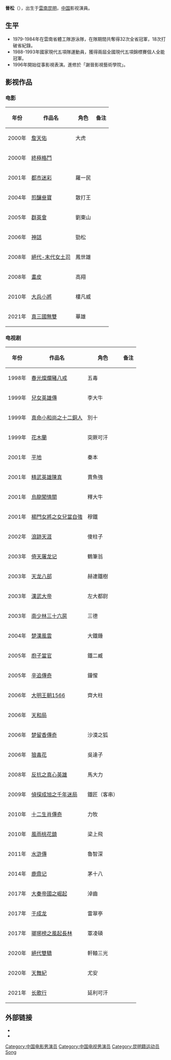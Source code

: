 {{notability unreferenced|time=2020-12-01}}
{{BLP unsourced|time=2021-05-24T06:42:44+00:00}}
{{艺人 
|姓名= 晉松
|类型= 男演员 
|图片= 
|图片尺寸= 
|图片简介= 
|原名= 
|罗马拼音=Jin Song  
|英文名= 
|绰号= 
|其他艺名= 
|国籍= {{PRC}}
|民族= [[汉族|汉族]] 
|籍贯=雲南昆明 
|出生日期= {{birth date and age|1973|10|28}} 
|出生地点= {{CHN}}[[雲南省|雲南省]] 
|逝世日期= 
|逝世地点= 
|职业= [[演员|演员]]、[[運動員|運動員]] 
|语言= [[汉语|汉语]] 
|教育程度= [[謝晉影視藝術学院|謝晉影視藝術学院]]毕业
|宗教信仰= 
|配偶= 李莎
|出身地= 
|出道作= 
|出道日期= 
|代表作= 电视剧《[[水浒传_(2011年电视剧)|水浒传]]》
|活跃年代= 
|经纪公司=
|相关团体= 
|奖项= 
| IMDb = 3826546
}}

'''晉松'''（{{bd|1973年|10月28日|catIdx=Jin}}），出生于[[雲南|雲南]][[昆明|昆明]]，[[中国|中国]]影视演員。

== 生平 ==
*1979-1984年在雲南省體工隊游泳隊，在隊期間共奪得32次全省冠軍，18次打破省紀錄。
*1988-1993年國家現代五項隊運動員，獲得兩屆全國現代五項錦標賽個人全能冠軍。
*1996年開始從事影視表演。進修於「謝晉影視藝術學院」。

==影视作品==
===电影===
{| class="wikitable"
|+
!年份
!作品名
!角色
!备注
|-
|2000年
|[[詹天佑_(電影)|詹天佑]] 
|大虎
|
|-
|2000年
|[[終極格鬥|終極格鬥]]
|
|
|-
|2001年
|[[都市迷彩|都市迷彩]] 
|羅一民
|
|-
|2004年
|[[煎釀叄寶|煎釀叄寶]]
|散打王
|
|-
|2005年
|[[群英會|群英會]]
|劉東山
|
|-
|2006年
|[[神话_(电影)|神話]]
|勁松
|
|-
|2008年
|[[絕代-末代女土司|絕代-末代女土司]]
|鳳世雄
|
|-
|2008年
|[[畫皮_(2008年電影)|畫皮]]
|高翔
|
|-
|2010年
|[[大兵小將|大兵小將]]
|樓凡威
|
|-
|2021年
|[[真三國無雙|真三國無雙]]
|華雄
|
|}

===电视剧===
{| class="wikitable"
|+
!年份
!作品名
!角色
!备注
|-
|1998年
|[[春光燦爛豬八戒|春光燦爛豬八戒]]
|五毒
|
|-
|1999年
|[[兒女英雄傳|兒女英雄傳]] 
|李大牛
|
|-
|1999年
|[[真命小和尚之十二銅人|真命小和尚之十二銅人]]
|別十
|
|-
|1999年
|[[花木兰_(1999年电视剧)|花木蘭]]
|突厥可汗
|
|-
|2001年
|[[平地|平地]]
|秦本
|
|-
|2001年
|[[精武英雄陳真|精武英雄陳真]]
|賣魚強
|
|-
|2001年
|[[烏龍闖情關|烏龍闖情關]]
|釋大牛
|
|-
|2001年
|[[楊門女將之女兒當自強|楊門女將之女兒當自強]]
|穆鐵
|
|-
|2002年
|[[浪跡天涯|浪跡天涯]]
|傻柱子
|
|-
|2003年
|[[倚天屠龍記_(2003年电视剧)|倚天屠龙记]]
|鶴筆翁
|
|-
|2003年
|[[天龙八部_(2003年电视剧)|天龙八部]]
|赫連鐵樹
|
|-
|2003年
|[[漢武大帝|漢武大帝]]
|左大都尉
|
|-
|2003年
|[[南少林三十六房|南少林三十六房]]
|三德
|
|-
|2004年
|[[楚漢風雲|楚漢風雲]]
|大鐵錘
|
|-
|2005年
|[[廚子當官|廚子當官]]
|鐵二臧
|
|-
|2005年
|[[辛追傳奇|辛追傳奇]]
|鐘惺
|
|-
|2006年
|[[大明王朝1566|大明王朝1566]]
|齊大柱
|
|-
|2006年
|[[天和局|天和局]]
|
|
|-
|2006年
|[[楚留香傳奇|楚留香傳奇]]
|沙漠之狐
|
|-
|2006年
|[[狼毒花|狼毒花]]
|吳達子
|
|-
|2008年
|[[反抗之真心英雄|反抗之真心英雄]]
|馬大力
|
|-
|2009年
|[[偵探成旭之千年迷局|偵探成旭之千年迷局]]
|鐵匠（客串）
|
|-
|2010年
|[[十二生肖傳奇|十二生肖傳奇]]
|力牧
|
|-
|2010年
|[[風雨桃花鎮|風雨桃花鎮]]
|梁上飛
|
|-
|2011年
|[[水滸傳_(2011年電視劇)|水滸傳]]
|魯智深
|
|-
|2014年
|[[鹿鼎記_(2014年電視劇)|鹿鼎记]]
|茅十八
|
|-
|2017年
|[[大秦帝國之崛起|大秦帝國之崛起]]
|淖齒
|
|-
|2017年
|[[于成龙_(电视剧)|于成龙]]
|雷翠亭
|
|-
|2017年
|[[瑯琊榜之風起長林|瑯琊榜之風起長林]]
|覃凌碩
|
|-
|2020年
|[[絕代雙驕_(2020年电视剧)|絕代雙驕]]
|軒轅三光
|
|-
|2020年
|[[天舞紀|天舞紀]]
|尤安
|
|-
|2021年
|[[長歌行_(電視劇)|长歌行]]
|延利可汗
|
|}

== 外部链接 ==
* {{douban people}}
* {{imdb|nm3826546}}

{{Authority control}}
{{DEFAULTSORT:Jin song}}
[[Category:中国电影男演员|Category:中国电影男演员]]
[[Category:中国电视男演员|Category:中国电视男演员]]
[[Category:昆明籍运动员|Category:昆明籍运动员]]
[[Category:晋姓|Song]]